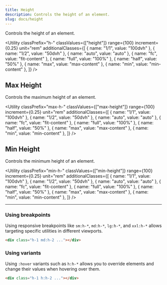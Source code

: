```yaml
---
title: Height
description: Controls the height of an element.
slug: docs/height
---
```


Controls the height of an element.

<Utility
  classPrefix="h-"
  classValues={["height"]}
  range={100}
  increment={0.25}
  unit="rem"
  additionalClasses={[
    { name: "1/1", value: "100dvh" },
    { name: "1/2", value: "50dvh" },
    { name: "auto", value: "auto" },
    { name: "fc", value: "fit-content" },
    { name: "full", value: "100%" },
    { name: "half", value: "50%" },
    { name: "max", value: "max-content" },
    { name: "min", value: "min-content" },
  ]}
/>

## Max Height

Controls the maximum height of an element.

<Utility
  classPrefix="max-h-"
  classValues={["max-height"]}
  range={100}
  increment={0.25}
  unit="rem"
  additionalClasses={[
    { name: "1/1", value: "100dvh" },
    { name: "1/2", value: "50dvh" },
    { name: "auto", value: "auto" },
    { name: "fc", value: "fit-content" },
    { name: "full", value: "100%" },
    { name: "half", value: "50%" },
    { name: "max", value: "max-content" },
    { name: "min", value: "min-content" },
  ]}
/>

## Min Height

Controls the minimum height of an element.

<Utility
  classPrefix="min-h-"
  classValues={["min-height"]}
  range={100}
  increment={0.25}
  unit="rem"
  additionalClasses={[
    { name: "1/1", value: "100dvh" },
    { name: "1/2", value: "50dvh" },
    { name: "auto", value: "auto" },
    { name: "fc", value: "fit-content" },
    { name: "full", value: "100%" },
    { name: "half", value: "50%" },
    { name: "max", value: "max-content" },
    { name: "min", value: "min-content" },
  ]}
/>

---

### Using breakpoints

Using responsive breakpoints like `sm:h-*`, `md:h-*`, `lg:h-*`, and `xxl:h-*` allows targeting specific utilities in different viewports.

```html "md:h-2"
<div class="h-1 md:h-2 ..."></div>
```

### Using variants

Using `:hover` variants such as `h:h-*` allows you to override elements and change their values when hovering over them.

```html "h:h-2"
<div class="h-1 h:h-2 ..."></div>
```
